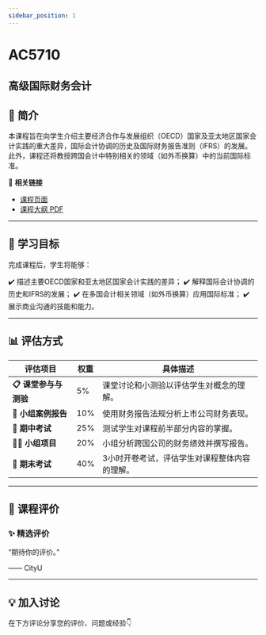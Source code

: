 ```yaml
---
sidebar_position: 1
---
```


# AC5710
## 高级国际财务会计

## **📘 简介**
本课程旨在向学生介绍主要经济合作与发展组织（OECD）国家及亚太地区国家会计实践的重大差异，国际会计协调的历史及国际财务报告准则（IFRS）的发展。此外，课程还将教授跨国会计中特别相关的领域（如外币换算）中的当前国际标准。

🔗 **相关链接**
- [课程页面](https://www.cityu.edu.hk/catalogue/pg/202425/course/AC5710.htm)
- [课程大纲 PDF](https://www.cityu.edu.hk/catalogue/pg/202425/course/AC5710.pdf)

---

## **🎯 学习目标**

完成课程后，学生将能够：

✔️ 描述主要OECD国家和亚太地区国家会计实践的差异；
✔️ 解释国际会计协调的历史和IFRS的发展；
✔️ 在多国会计相关领域（如外币换算）应用国际标准；
✔️ 展示商业沟通的技能和能力。

---

## **📊 评估方式**

| **评估项目**            | **权重** | **具体描述**                                                                                     |
|-------------------------|---------|-----------------------------------------------------------------------------------------------|
| **📋 课堂参与与测验**     | 5%      | 课堂讨论和小测验以评估学生对概念的理解。                                                         |
| **📝 小组案例报告**       | 10%     | 使用财务报告法规分析上市公司财务表现。                                                           |
| **📄 期中考试**          | 25%     | 测试学生对课程前半部分内容的掌握。                                                               |
| **🧑‍💻 小组项目**         | 20%     | 小组分析跨国公司的财务绩效并撰写报告。                                                           |
| **🎤 期末考试**          | 40%     | 3小时开卷考试，评估学生对课程整体内容的理解。                                                     |

---

## **💬 课程评价**

### ✨ **精选评价**
<div className={commentStyles.commentBox}>
    <p className={commentStyles.commentText}>
        “期待你的评价。”
    </p>
    <p className={commentStyles.commentAuthor}>—— CityU</p>
</div>

---

## **💡 加入讨论**

在下方评论分享您的评价、问题或经验👇
<Utterances />